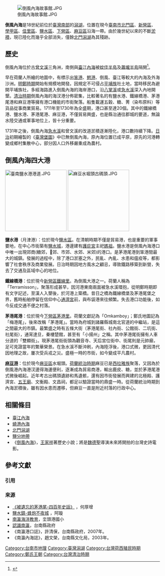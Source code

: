 [[File:倒風內海故事館.JPG|thumb]]

'''倒風內海'''是18世紀前位於[[臺灣|臺灣]][[南臺灣|南部]]的[[潟湖|潟湖]]，位置在現今[[臺南市|臺南市]][[北門區|北門區]]、[[新營區|新營區]]、[[學甲區|學甲區]]、[[佳里區|佳里區]]、[[鹽水區|鹽水區]]、[[下營區|下營區]]、[[麻豆區|麻豆區]]沿海一帶。由於幾世紀以來的不斷[[淤積|淤積]]，現已陸化而幾乎全部消失，僅餘[[北門潟湖|北門潟湖]]為其殘跡。

== 歷史 ==
倒風內海位於古[[曾文溪|曾文溪]]三角洲，南側與[[臺江內海|臺江內海]]被[[蚊佳半島|蚊佳半島]]及[[蕭壠半島|蕭壠半島]]隔開<ref>{{cite web|url=http://blog.xuite.net/ccy1217/Formosa/56620638-台江內海與倒風內海|title=台江內海與倒風內海|author=[[教育部國語推行委員會|教育部國語推行委員會]]|language=zh-tw|work=鯤鯷工作室|publisher=[[xuite日誌|xuite日誌]]|date=2012-01-22|accessdate=2017-05-22|archive-date=2020-07-29|archive-url=https://web.archive.org/web/20200729135356/https://blog.xuite.net/ccy1217/Formosa/56620638-%E5%8F%B0%E6%B1%9F%E5%85%A7%E6%B5%B7%E8%88%87%E5%80%92%E9%A2%A8%E5%85%A7%E6%B5%B7|dead-url=no}}</ref>。

早在荷蘭人所繪的地圖中，有標示出[[笨港|笨港]]、[[布袋鎮|魍港]]、倒風、臺江等較大的內海及外海沙洲。[[明鄭時期|明鄭時期]]開始有規模地開發。因規定不可侵占[[平埔族|平埔族]]社土地，當時移民為避開平埔族社，多經海路進入倒風內海的海岸港口，沿[[八掌溪|八掌溪]]或[[急水溪|急水溪]]深入內地開墾。[[臺灣清治時期|清治時期]]倒風內海的海汊港分佈密集，比較著名的有鹽水港、鐵線橋港、茅港尾港和麻豆港等擁有港口機能的市街聚落。船隻載運五穀、糖、菁（染布原料）等貨品從事商業貿易。1711年至1730年為全盛期，港口甚至達20個。其中的鐵線橋港、鹽水港、茅港尾港、麻豆港，不僅貿易興盛，也是縣治通往郡城的要道，無論水陸交通或軍事地位上，皆十分重要。

1731年之後，倒風內海[[急水溪|急水溪]]和曾文溪的改道淤積逐漸陸化，港口數持續下降。[[臺灣日治時期|日治]]初期繪製的《[[臺灣堡圖|臺灣堡圖]]》中已無倒風內海，原內海位置已成平原，原先的河港轉變成鄉村集散中心，部分因人口外移嚴重成為農村。

== 倒風內海四大港 ==
[[File:臺南鹽水港港道.JPG|200px]]
[[File:麻豆水堀頭古碼頭.JPG|200px]]

'''鹽水港'''（月津港）：位於現今[[鹽水區|鹽水區]]。在清朝時期不僅是貿易港，也是重要的軍事要地，在中心市街築有[[鹽水城|鹽水城]]，港邊建有[[鹽水護庇宮|護庇宮]]主祀[[媽祖|媽祖]]。鹽水港是倒風內海港口中唯一出現郊商(糖郊，𥴊郊、市郊、水郊、米郊)的港口。是茅港尾港到笨港間最大的城鎮。發展的過程中，除了港口淤塞之外，民亂、內亂、水患和瘟疫等，都影響了社會秩序及商業發展。日治時期因地方風水之顧忌，導致鐵路移築到新營，失去了交通及區域中心的地位。

'''鐵線橋港'''：位於現今[[新營區|新營區]][[鐵線里_(臺南市)|鐵線里]]。為倒風大港之一。荷蘭人稱為「Terramisson」，聚落形成甚早，因河港東南兩面被急水溪環抱，從明鄭時期即有文字記述，至漢人入墾後，於河港上築橋。昔日之橋為鐵線橋堡及茅港尾堡之界，舊時船舶停留在信仰中心[[鐵線橋通濟宮|通濟宮]]前，與布袋港來往頻繁。失去港口功能後，如今反成交通不便之村落。

'''茅港尾港'''：位於現今[[下營區|下營區]][[茅港里|茅港里]]。荷蘭文獻記為「Omkamboy」；鄭氏地圖記為「梅港尾」，後來改稱「茅港尾」。當時為府城到諸羅縣城南北官道的中繼站，是這之間最大的市鎮。最繁盛之時有五條大街（茅港尾街、社內街、公館街、二坑街、社尾街），通宵達旦，秦樓楚館，甚至有「小揚州」之稱。其中茅港尾街擁有人車分道的「雙顯街」。現茅港尾街街頭為觀音寺、天后宮位街中、街尾則是元帥廟，足可見證當年的繁華榮景。在急水溪不斷沖刷，內海陸浮後，港口式微，更因清代因地理之故，屢次受兵戎之災。盛極一時的市街，如今變成平凡農村。

'''[[麻豆水堀頭遺址|麻豆港]]'''：位於現今[[麻豆區|麻豆區]]水堀頭。[[荷蘭統治時期|荷蘭統治時期]]麻豆已是[[西拉雅族|西拉雅族]]聚落，又因為於倒風港內海港汊邊得海運便利，逐漸成為貿易商港，輸出鹿皮、糖，並於茅港尾港式微後崛起。近年考古出碼頭遺跡和馬遺骸，還有因市街發展而興建的北極殿、護濟宮、[[麻豆代天府|五王廟]]、文衡殿、文昌祠，都足以驗證當時的鼎盛一時。從荷蘭統治時期到內海淤積後，雖有因水患而遷移，但麻豆一直是附近村落的行政中心。

==相關條目==
* [[臺江內海|臺江內海]]
*[[蟯港內海|蟯港內海]]
* [[北門潟湖|北門潟湖]]
* [[鹽分地帶|鹽分地帶]]
* 《[[倒風內海_(小說)|倒風內海]]》，[[王家祥|王家祥]]著歷史小說；將是[[魏德聖|魏德聖]]導演未來將開拍的台灣史詩電影。

== 參考文獻 ==
=== 引用 ===
{{Reflist}}

=== 来源 ===
* [http://www.taconet.com.tw/laicc 《被遺忘的茅港尾-四百年史話》] {{Wayback|url=http://www.taconet.com.tw/laicc |date=20200717023349 }}，何厚增
* [http://pmsh.tnc.edu.tw/~youngers/salt.htm 鹽水鎮-蜂炮不夜城] {{Wayback|url=http://pmsh.tnc.edu.tw/~youngers/salt.htm |date=20090216133220 }}，阿璇
* [https://web.archive.org/web/20100612142048/http://sea.owes.tnc.edu.tw/ocean/ 南瀛海洋教育]，坔頭港國小
* [https://web.archive.org/web/20100701170113/http://nbooks.tnc.edu.tw/97_6/index.htm 認識南瀛]，台南縣政府
* 《南瀛港口誌》，許清保，台南縣政府，2007年。
* 《南瀛內海誌》，趙文榮，台南縣文化局，2003年。

{{臺南市博物館}}

[[Category:台南市地理|Category:台南市地理]]
[[Category:臺灣潟湖|Category:臺灣潟湖]]
[[Category:台灣荷西殖民時期|Category:台灣荷西殖民時期]]
[[Category:鄭氏王朝|Category:鄭氏王朝]]
[[Category:台灣清治時期|Category:台灣清治時期]]